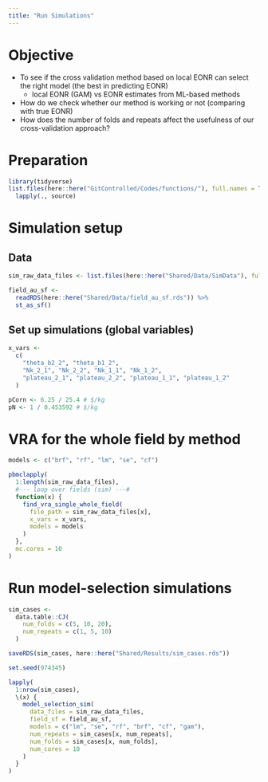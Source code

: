 ```yaml
---
title: "Run Simulations"
---
```


# Objective 

+ To see if the cross validation method based on local EONR can select the right model (the best in predicting EONR)
  - local EONR (GAM) vs EONR estimates from ML-based methods
+ How do we check whether our method is working or not (comparing with true EONR) 
+ How does the number of folds and repeats affect the usefulness of our cross-validation approach?

# Preparation

```r
library(tidyverse)
list.files(here::here("GitControlled/Codes/functions/"), full.names = TRUE) %>%
  lapply(., source)
```

# Simulation setup

## Data

```r
sim_raw_data_files <- list.files(here::here("Shared/Data/SimData"), full.names = TRUE)

field_au_sf <-
  readRDS(here::here("Shared/Data/field_au_sf.rds")) %>%
  st_as_sf()
```

## Set up simulations (global variables)

```r
x_vars <-
  c(
    "theta_b2_2", "theta_b1_2",
    "Nk_2_1", "Nk_2_2", "Nk_1_1", "Nk_1_2",
    "plateau_2_1", "plateau_2_2", "plateau_1_1", "plateau_1_2"
  )

pCorn <- 6.25 / 25.4 # $/kg
pN <- 1 / 0.453592 # $/kg
```

# VRA for the whole field by method
```r
models <- c("brf", "rf", "lm", "se", "cf")

pbmclapply(
  1:length(sim_raw_data_files),
  #--- loop over fields (sim) ---#
  function(x) {
    find_vra_single_whole_field(
      file_path = sim_raw_data_files[x],
      x_vars = x_vars,
      models = models
    )
  },
  mc.cores = 10
)
```

# Run model-selection simulations

```r
sim_cases <-
  data.table::CJ(
    num_folds = c(5, 10, 20),
    num_repeats = c(1, 5, 10)
  )

saveRDS(sim_cases, here::here("Shared/Results/sim_cases.rds"))
```

```r
set.seed(974345)

lapply(
  1:nrow(sim_cases),
  \(x) {
    model_selection_sim(
      data_files = sim_raw_data_files,
      field_sf = field_au_sf,
      models = c("lm", "se", "rf", "brf", "cf", "gam"),
      num_repeats = sim_cases[x, num_repeats],
      num_folds = sim_cases[x, num_folds],
      num_cores = 10
    )
  }
)
```





